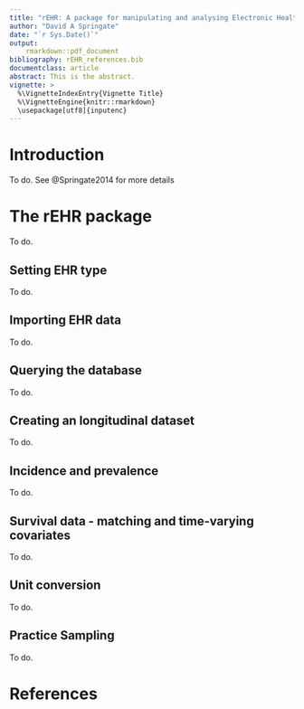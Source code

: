 ```yaml
---
title: "rEHR: A package for manipulating and analysing Electronic Health Record data"
author: "David A Springate"
date: "`r Sys.Date()`"
output: 
    rmarkdown::pdf_document
bibliography: rEHR_references.bib
documentclass: article
abstract: This is the abstract.  
vignette: >
  %\VignetteIndexEntry{Vignette Title}
  %\VignetteEngine{knitr::rmarkdown}
  \usepackage[utf8]{inputenc}
---
```


# Introduction

To do. See @Springate2014 for more details

# The rEHR package

To do.

## Setting EHR type

To do.

## Importing EHR data

To do.

## Querying the database

To do.

## Creating an longitudinal dataset

To do.

## Incidence and prevalence

To do.


## Survival data - matching and time-varying covariates

To do.


## Unit conversion

To do.


## Practice Sampling

To do.

# References